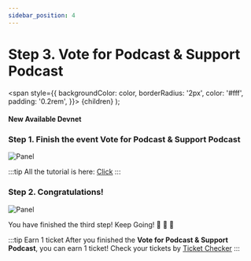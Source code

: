 ```yaml
---
sidebar_position: 4
---
```


# Step 3. Vote for Podcast & Support Podcast

  <span
    style={{
      backgroundColor: color,
      borderRadius: '2px',
      color: '#fff',
      padding: '0.2rem',
    }}>
    {children}
  </span>
);

#### New Available <Highlight color="#25c2a0">Devnet</Highlight>


### Step 1. Finish the event **Vote for Podcast & Support Podcast**
![Panel](/img/event/promoter/step3.png)

:::tip
All the tutorial is here: [Click](/docs/community-event/vote-and-support/connect-wallet)
:::

### Step 2. Congratulations!
![Panel](/img/event/promoter/step3-success.png)

You have finished the third step! Keep Going! 👏 👏 👏

:::tip Earn 1 ticket
After you finished the **Vote for Podcast & Support Podcast**, you can earn 1 ticket! Check your tickets by [Ticket Checker](/community-event/airdrop-event/check-ticket.mdx)
:::